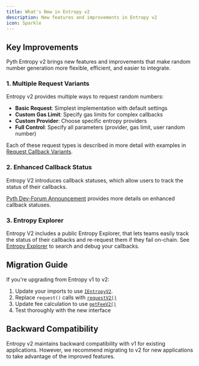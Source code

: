 ```yaml
---
title: What's New in Entropy v2
description: New features and improvements in Entropy v2
icon: Sparkle
---
```


## Key Improvements

Pyth Entropy v2 brings new features and improvements that make random number generation more flexible, efficient, and easier to integrate.

### 1. Multiple Request Variants

Entropy v2 provides multiple ways to request random numbers:

- **Basic Request**: Simplest implementation with default settings
- **Custom Gas Limit**: Specify gas limits for complex callbacks
- **Custom Provider**: Choose specific entropy providers
- **Full Control**: Specify all parameters (provider, gas limit, user random number)

Each of these request types is described in more detail with examples in [Request Callback Variants](./entropy/request-callback-variants).

### 2. Enhanced Callback Status

Entropy V2 introduces callback statuses, which allow users to track the status of their callbacks.

[Pyth Dev-Forum Announcement](https://dev-forum.pyth.network/t/announcing-entropy-v2/324#p-649-enhanced-callback-statuses-2) provides more details on enhanced callback statuses.

### 3. Entropy Explorer

Entropy V2 includes a public Entropy Explorer, that lets teams easily track the status of their callbacks and re-request them if they fail on-chain.
See [Entropy Explorer](https://entropy-explorer.pyth.network/) to search and debug your callbacks.

## Migration Guide

If you're upgrading from Entropy v1 to v2:

1. Update your imports to use [`IEntropyV2`](https://github.com/pyth-network/pyth-crosschain/blob/main/target_chains/ethereum/entropy_sdk/solidity/IEntropyV2.sol).
2. Replace `request()` calls with [`requestV2()`](https://github.com/pyth-network/pyth-crosschain/blob/f5402df8e44158c519496bcd2fac5d3afe856a0e/target_chains/ethereum/entropy_sdk/solidity/IEntropyV2.sol#L26)
3. Update fee calculation to use [`getFeeV2()`](https://github.com/pyth-network/pyth-crosschain/blob/f5402df8e44158c519496bcd2fac5d3afe856a0e/target_chains/ethereum/entropy_sdk/solidity/IEntropyV2.sol#L135)
4. Test thoroughly with the new interface

## Backward Compatibility

Entropy v2 maintains backward compatibility with v1 for existing applications. However, we recommend migrating to v2 for new applications to take advantage of the improved features.

